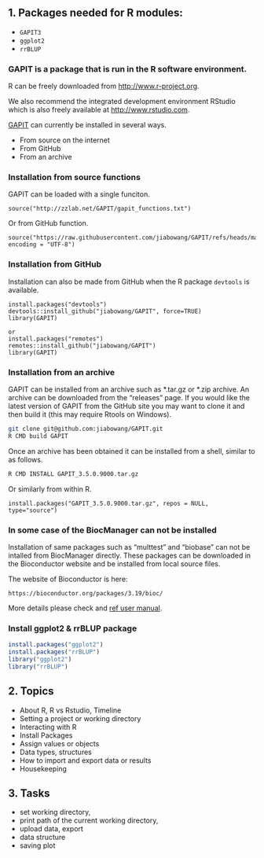 
## 1. Packages needed for R modules: 

- `GAPIT3`
- `ggplot2`
- `rrBLUP`

::: {.callout-tip title="Packages installation" collapse="true"}

### GAPIT is a package that is run in the R software environment.
R can be freely downloaded from [http://www.r-project.org](http://www.r-project.org). 

We also recommend the integrated development environment RStudio which is also freely available at [http://www.rstudio.com](http://www.rstudio.com).


[GAPIT](https://github.com/jiabowang/GAPIT) can currently be installed in several ways.

- From source on the internet
- From GitHub
- From an archive


### Installation from source functions

GAPIT can be loaded with a single funciton. 


```
source("http://zzlab.net/GAPIT/gapit_functions.txt")
```

Or from GitHub function.
```
source("https://raw.githubusercontent.com/jiabowang/GAPIT/refs/heads/master/gapit_functions.txt", encoding = "UTF-8")
```

### Installation from GitHub

Installation can also be made from GitHub when the R package `devtools` is available.

```
install.packages("devtools")
devtools::install_github("jiabowang/GAPIT", force=TRUE)
library(GAPIT)

or
install.packages("remotes")
remotes::install_github("jiabowang/GAPIT")
library(GAPIT)
```

### Installation from an archive


GAPIT can be installed from an archive such as \*.tar.gz or \*.zip archive.
An archive can be downloaded from the "releases" page.
If you would like the latest version of GAPIT from the GitHub site you may want to clone it and then build it (this may require Rtools on Windows).

```bash
git clone git@github.com:jiabowang/GAPIT.git
R CMD build GAPIT
```

Once an archive has been obtained it can be installed from a shell, similar to as follows.


```bash
R CMD INSTALL GAPIT_3.5.0.9000.tar.gz
```

Or similarly from within R.

```
install.packages("GAPIT_3.5.0.9000.tar.gz", repos = NULL, type="source")
```

### In some case of the BiocManager can not be installed

Installation of same packages such as “multtest” and “biobase” can not be intalled from BiocManager directly. These packages can be downloaded in the Bioconductor website and be installed from local source files.

The website of Bioconductor is here:

```
https://bioconductor.org/packages/3.19/bioc/
```


More details please check and [ref user manual](https://github.com/jiabowang/GAPIT).




### Install **ggplot2** & **rrBLUP** package

```r
install.packages("ggplot2")
install.packages("rrBLUP")
library("ggplot2")
library("rrBLUP")

```

:::


## 2. Topics 
- About R, R vs Rstudio, Timeline
- Setting a project or working directory
- Interacting with R
- Install Packages
- Assign values or objects
- Data types, structures
- How to import and export data or results
- Housekeeping

## 3. Tasks 
- set working directory, 
- print path of the current working directory, 
- upload data, export
- data structure
- saving plot



